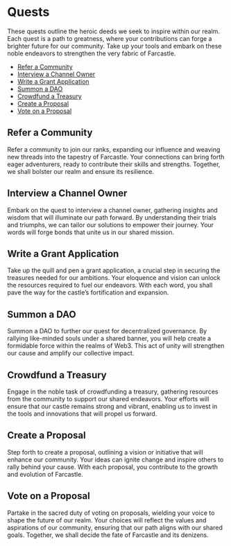# Quests

These quests outline the heroic deeds we seek to inspire within our realm. Each quest is a path to greatness, where your contributions can forge a brighter future for our community. Take up your tools and embark on these noble endeavors to strengthen the very fabric of Farcastle.

- [Refer a Community]()
- [Interview a Channel Owner]()
- [Write a Grant Application]()
- [Summon a DAO]()
- [Crowdfund a Treasury]()
- [Create a Proposal]()
- [Vote on a Proposal]()

## Refer a Community

Refer a community to join our ranks, expanding our influence and weaving new threads into the tapestry of Farcastle. Your connections can bring forth eager adventurers, ready to contribute their skills and strengths. Together, we shall bolster our realm and ensure its resilience.

## Interview a Channel Owner

Embark on the quest to interview a channel owner, gathering insights and wisdom that will illuminate our path forward. By understanding their trials and triumphs, we can tailor our solutions to empower their journey. Your words will forge bonds that unite us in our shared mission.

## Write a Grant Application

Take up the quill and pen a grant application, a crucial step in securing the treasures needed for our ambitions. Your eloquence and vision can unlock the resources required to fuel our endeavors. With each word, you shall pave the way for the castle’s fortification and expansion.

## Summon a DAO

Summon a DAO to further our quest for decentralized governance. By rallying like-minded souls under a shared banner, you will help create a formidable force within the realms of Web3. This act of unity will strengthen our cause and amplify our collective impact.

## Crowdfund a Treasury

Engage in the noble task of crowdfunding a treasury, gathering resources from the community to support our shared endeavors. Your efforts will ensure that our castle remains strong and vibrant, enabling us to invest in the tools and innovations that will propel us forward.

## Create a Proposal

Step forth to create a proposal, outlining a vision or initiative that will enhance our community. Your ideas can ignite change and inspire others to rally behind your cause. With each proposal, you contribute to the growth and evolution of Farcastle.

## Vote on a Proposal

Partake in the sacred duty of voting on proposals, wielding your voice to shape the future of our realm. Your choices will reflect the values and aspirations of our community, ensuring that our path aligns with our shared goals. Together, we shall decide the fate of Farcastle and its denizens.
